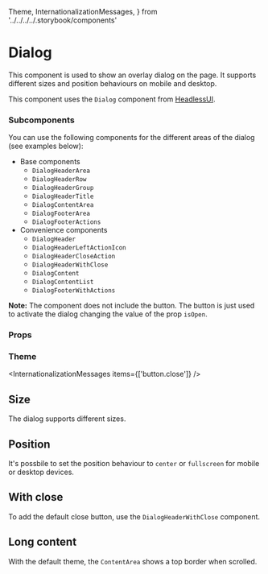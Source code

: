  Theme,
  InternationalizationMessages,
} from '../../../../.storybook/components'

# Dialog

This component is used to show an overlay dialog on the page. It supports different sizes and position behaviours on mobile and desktop.

This component uses the `Dialog` component from [HeadlessUI](https://headlessui.com/react/dialog).

### Subcomponents

You can use the following components for the different areas of the dialog (see examples below):

- Base components
  - `DialogHeaderArea`
  - `DialogHeaderRow`
  - `DialogHeaderGroup`
  - `DialogHeaderTitle`
  - `DialogContentArea`
  - `DialogFooterArea`
  - `DialogFooterActions`
- Convenience components
  - `DialogHeader`
  - `DialogHeaderLeftActionIcon`
  - `DialogHeaderCloseAction`
  - `DialogHeaderWithClose`
  - `DialogContent`
  - `DialogContentList`
  - `DialogFooterWithActions`

**Note:** The component does not include the button. The button is just used to activate the dialog changing the value of the prop `isOpen`.

<Canvas>
  <Story id="components-dialog-dialog--default" />
</Canvas>

### Props

<ArgsTable />

### Theme

<Theme component="dialog" />

<InternationalizationMessages items={['button.close']} />

## Size

The dialog supports different sizes.

<Canvas>
  <Story id="components-dialog-dialog--size-sm" />
  <Story id="components-dialog-dialog--size-md" />
  <Story id="components-dialog-dialog--size-lg" />
</Canvas>

## Position

It's possbile to set the position behaviour to `center` or `fullscreen` for mobile or desktop devices.

<Canvas>
  <Story id="components-dialog-dialog--mobile-fullscreen" />
  <Story id="components-dialog-dialog--desktop-fullscreen" />
  <Story id="components-dialog-dialog--mobile-and-desktop-fullscreen" />
</Canvas>

## With close

To add the default close button, use the `DialogHeaderWithClose` component.

<Canvas>
  <Story id="components-dialog-dialog--with-close" />
</Canvas>

## Long content

With the default theme, the `ContentArea` shows a top border when scrolled.

<Canvas>
  <Story id="components-dialog-dialog--with-long-content" />
</Canvas>

